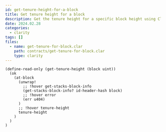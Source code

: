 ```yaml
---
id: get-tenure-height-for-a-block
title: Get tenure height for a block
description: Get the tenure height for a specific block height using Clarity.
date: 2024.02.28
categories:
  - clarity
tags: []
files:
  - name: get-tenure-for-block.clar
    path: contracts/get-tenure-for-block.clar
    type: clarity
---
```


```clarity
(define-read-only (get-tenure-height (block uint))
  (ok
    (at-block
      (unwrap!
        ;; !hover get-stacks-block-info
        (get-stacks-block-info? id-header-hash block)
        ;; !hover error
        (err u404)
      )
      ;; !hover tenure-height
      tenure-height
    )
  )
)
``` 
